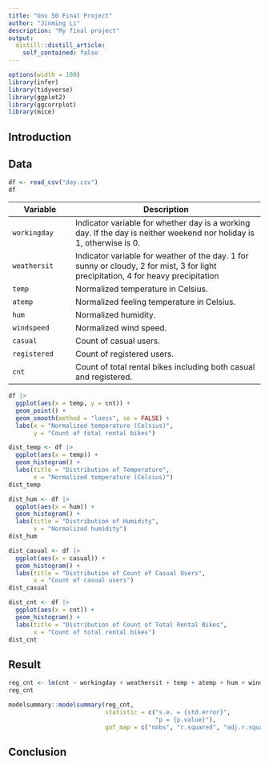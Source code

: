 ```yaml
---
title: "Gov 50 Final Project"
author: "Jinming Li"
description: "My final project"
output:
  distill::distill_article:
    self_contained: false
---
```


```r
options(width = 100)
library(infer)
library(tidyverse)
library(ggplot2)
library(ggcorrplot)
library(mice)
```

## Introduction

## Data

```r
df <- read_csv("day.csv")
df
```

| Variable     | Description                                                                                                                        |
|------------------|------------------------------------------------------|
| `workingday` | Indicator variable for whether day is a working day. If the day is neither weekend nor holiday is 1, otherwise is 0.               |
| `weathersit` | Indicator variable for weather of the day. 1 for sunny or cloudy, 2 for mist, 3 for light precipitation, 4 for heavy precipitation |
| `temp`       | Normalized temperature in Celsius.                                                                                                 |
| `atemp`      | Normalized feeling temperature in Celsius.                                                                                         |
| `hum`        | Normalized humidity.                                                                                                               |
| `windspeed`  | Normalized wind speed.                                                                                                             |
| `casual`     | Count of casual users.                                                                                                             |
| `registered` | Count of registered users.                                                                                                         |
| `cnt`        | Count of total rental bikes including both casual and registered.                                                                  |

```r
df |>
  ggplot(aes(x = temp, y = cnt)) +
  geom_point() +
  geom_smooth(method = "loess", se = FALSE) +
  labs(x = "Normalized temperature (Celsius)", 
       y = "Count of total rental bikes")
```

```r
dist_temp <- df |>
  ggplot(aes(x = temp)) +
  geom_histogram() +
  labs(title = "Distribution of Temperature",
       x = "Normalized temperature (Celsius)")
dist_temp

dist_hum <- df |>
  ggplot(aes(x = hum)) +
  geom_histogram() +
  labs(title = "Distribution of Humidity",
       x = "Normalized humidity")
dist_hum

dist_casual <- df |>
  ggplot(aes(x = casual)) +
  geom_histogram() +
  labs(title = "Distribution of Count of Casual Users",
       x = "Count of casual users")
dist_casual
```

```r
dist_cnt <- df |>
  ggplot(aes(x = cnt)) +
  geom_histogram() +
  labs(title = "Distribution of Count of Total Rental Bikes",
       x = "Count of total rental bikes")
dist_cnt
```

## Result

```r
reg_cnt <- lm(cnt ~ workingday + weathersit + temp + atemp + hum + windspeed + casual + registered, data = df)
reg_cnt

modelsummary::modelsummary(reg_cnt,
                           statistic = c("s.e. = {std.error}",
                                         "p = {p.value}"),
                           gof_map = c("nobs", "r.squared", "adj.r.squared"))
```

## Conclusion
